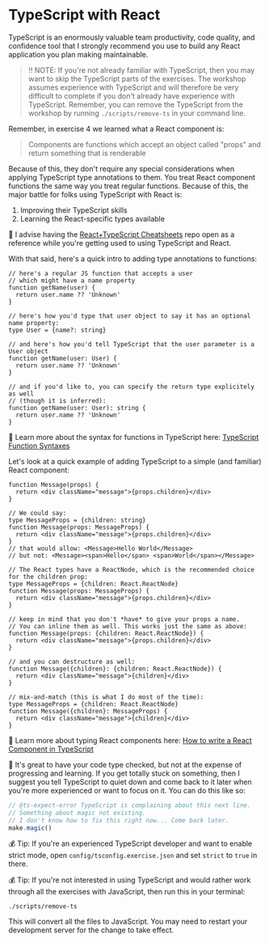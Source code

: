 # TypeScript with React

TypeScript is an enormously valuable team productivity, code quality, and
confidence tool that I strongly recommend you use to build any React application
you plan making maintainable.

> ‼️ NOTE: If you're not already familiar with TypeScript, then you may want to
> skip the TypeScript parts of the exercises. The workshop assumes experience
> with TypeScript and will therefore be very difficult to complete if you don't
> already have experience with TypeScript. Remember, you can remove the
> TypeScript from the workshop by running `./scripts/remove-ts` in your command
> line.

Remember, in exercise 4 we learned what a React component is:

> Components are functions which accept an object called "props" and return
> something that is renderable

Because of this, they don't require any special considerations when applying
TypeScript type annotations to them. You treat React component functions the
same way you treat regular functions. Because of this, the major battle for
folks using TypeScript with React is:

1. Improving their TypeScript skills
2. Learning the React-specific types available

📜 I advise having the
[React+TypeScript Cheatsheets](https://github.com/typescript-cheatsheets/react)
repo open as a reference while you're getting used to using TypeScript and
React.

With that said, here's a quick intro to adding type annotations to functions:

```tsx
// here's a regular JS function that accepts a user
// which might have a name property
function getName(user) {
  return user.name ?? 'Unknown'
}

// here's how you'd type that user object to say it has an optional name property:
type User = {name?: string}

// and here's how you'd tell TypeScript that the user parameter is a User object
function getName(user: User) {
  return user.name ?? 'Unknown'
}

// and if you'd like to, you can specify the return type explicitely as well
// (though it is inferred):
function getName(user: User): string {
  return user.name ?? 'Unknown'
}
```

📜 Learn more about the syntax for functions in TypeScript here:
[TypeScript Function Syntaxes](https://kentcdodds.com/blog/typescript-function-syntaxes)

Let's look at a quick example of adding TypeScript to a simple (and familiar)
React component:

```tsx
function Message(props) {
  return <div className="message">{props.children}</div>
}

// We could say:
type MessageProps = {children: string}
function Message(props: MessageProps) {
  return <div className="message">{props.children}</div>
}
// that would allow: <Message>Hello World</Message>
// but not: <Message><span>Hello</span> <span>World</span></Message>

// The React types have a ReactNode, which is the recommended choice for the children prop:
type MessageProps = {children: React.ReactNode}
function Message(props: MessageProps) {
  return <div className="message">{props.children}</div>
}

// keep in mind that you don't *have* to give your props a name.
// You can inline them as well. This works just the same as above:
function Message(props: {children: React.ReactNode}) {
  return <div className="message">{props.children}</div>
}

// and you can destructure as well:
function Message({children}: {children: React.ReactNode}) {
  return <div className="message">{children}</div>
}

// mix-and-match (this is what I do most of the time):
type MessageProps = {children: React.ReactNode}
function Message({children}: MessageProps) {
  return <div className="message">{children}</div>
}
```

📜 Learn more about typing React components here:
[How to write a React Component in TypeScript](https://kentcdodds.com/blog/how-to-write-a-react-component-in-typescript)

🦉 It's great to have your code type checked, but not at the expense of
progressing and learning. If you get totally stuck on something, then I suggest
you tell TypeScript to quiet down and come back to it later when you're more
experienced or want to focus on it. You can do this like so:

```typescript
// @ts-expect-error TypeScript is complaining about this next line.
// Something about magic not existing.
// I don't know how to fix this right now... Come back later.
make.magic()
```

💰 Tip: If you're an experienced TypeScript developer and want to enable strict
mode, open `config/tsconfig.exercise.json` and set `strict` to `true` in there.

💰 Tip: If you're not interested in using TypeScript and would rather work
through all the exercises with JavaScript, then run this in your terminal:

```
./scripts/remove-ts
```

This will convert all the files to JavaScript. You may need to restart your
development server for the change to take effect.
